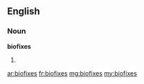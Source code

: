 ==English==

===Noun===
'''biofixes'''

# {{plural of|biofix}}

[[ar:biofixes]]
[[fr:biofixes]]
[[mg:biofixes]]
[[my:biofixes]]